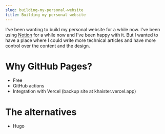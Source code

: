 ```yaml
---
slug: building-my-personal-website
title: Building my personal website
---
```


I've been wanting to build my personal website for a while now. I've been using [Notion](https://www.notion.so) for a while now and I've been happy with it. But I wanted to have a place where I could write more technical articles and have more control over the content and the design.

# Why GitHub Pages?

- Free
- GitHub actions
- Integration with Vercel (backup site at khaister.vercel.app)

# The alternatives

- Hugo
